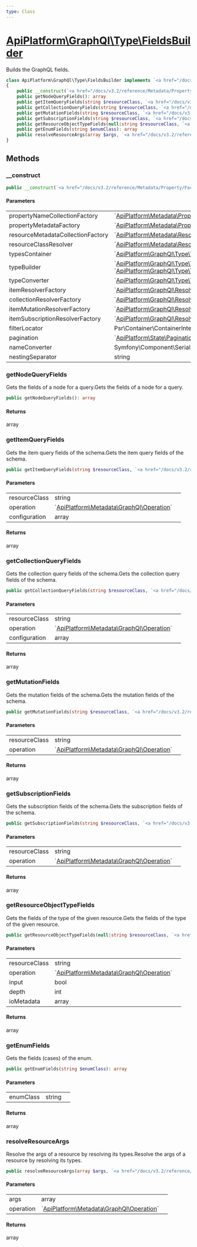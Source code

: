```yaml
---
type: Class
---
```


# [ApiPlatform\GraphQl\Type\FieldsBuilder](/docs/v3.2/reference/GraphQl/Type/FieldsBuilder)

Builds the GraphQL fields.


```php
class ApiPlatform\GraphQl\Type\FieldsBuilder implements `<a href="/docs/v3.2/reference/GraphQl/Type/FieldsBuilderInterface">ApiPlatform\GraphQl\Type\FieldsBuilderInterface</a>`, `<a href="/docs/v3.2/reference/GraphQl/Type/FieldsBuilderEnumInterface">ApiPlatform\GraphQl\Type\FieldsBuilderEnumInterface</a>`
{
    public __construct(`<a href="/docs/v3.2/reference/Metadata/Property/Factory/PropertyNameCollectionFactoryInterface">ApiPlatform\Metadata\Property\Factory\PropertyNameCollectionFactoryInterface</a>` $propertyNameCollectionFactory, `<a href="/docs/v3.2/reference/Metadata/Property/Factory/PropertyMetadataFactoryInterface">ApiPlatform\Metadata\Property\Factory\PropertyMetadataFactoryInterface</a>` $propertyMetadataFactory, `<a href="/docs/v3.2/reference/Metadata/Resource/Factory/ResourceMetadataCollectionFactoryInterface">ApiPlatform\Metadata\Resource\Factory\ResourceMetadataCollectionFactoryInterface</a>` $resourceMetadataCollectionFactory, `<a href="/docs/v3.2/reference/Api/ResourceClassResolverInterface">ApiPlatform\Metadata\ResourceClassResolverInterface</a>` $resourceClassResolver, `<a href="/docs/v3.2/reference/GraphQl/Type/TypesContainerInterface">ApiPlatform\GraphQl\Type\TypesContainerInterface</a>` $typesContainer, `<a href="/docs/v3.2/reference/GraphQl/Type/TypeBuilderEnumInterface">ApiPlatform\GraphQl\Type\TypeBuilderEnumInterface</a>`|`<a href="/docs/v3.2/reference/GraphQl/Type/TypeBuilderInterface">ApiPlatform\GraphQl\Type\TypeBuilderInterface</a>` $typeBuilder, `<a href="/docs/v3.2/reference/GraphQl/Type/TypeConverterInterface">ApiPlatform\GraphQl\Type\TypeConverterInterface</a>` $typeConverter, `<a href="/docs/v3.2/reference/GraphQl/Resolver/Factory/ResolverFactoryInterface">ApiPlatform\GraphQl\Resolver\Factory\ResolverFactoryInterface</a>` $itemResolverFactory, null|`<a href="/docs/v3.2/reference/GraphQl/Resolver/Factory/ResolverFactoryInterface">ApiPlatform\GraphQl\Resolver\Factory\ResolverFactoryInterface</a>` $collectionResolverFactory, null|`<a href="/docs/v3.2/reference/GraphQl/Resolver/Factory/ResolverFactoryInterface">ApiPlatform\GraphQl\Resolver\Factory\ResolverFactoryInterface</a>` $itemMutationResolverFactory, null|`<a href="/docs/v3.2/reference/GraphQl/Resolver/Factory/ResolverFactoryInterface">ApiPlatform\GraphQl\Resolver\Factory\ResolverFactoryInterface</a>` $itemSubscriptionResolverFactory, Psr\Container\ContainerInterface $filterLocator, `<a href="/docs/v3.2/reference/State/Pagination/Pagination">ApiPlatform\State\Pagination\Pagination</a>` $pagination, null|Symfony\Component\Serializer\NameConverter\NameConverterInterface $nameConverter, string $nestingSeparator)
    public getNodeQueryFields(): array
    public getItemQueryFields(string $resourceClass, `<a href="/docs/v3.2/reference/Metadata/GraphQl/Operation">ApiPlatform\Metadata\GraphQl\Operation</a>` $operation, array $configuration): array
    public getCollectionQueryFields(string $resourceClass, `<a href="/docs/v3.2/reference/Metadata/GraphQl/Operation">ApiPlatform\Metadata\GraphQl\Operation</a>` $operation, array $configuration): array
    public getMutationFields(string $resourceClass, `<a href="/docs/v3.2/reference/Metadata/GraphQl/Operation">ApiPlatform\Metadata\GraphQl\Operation</a>` $operation): array
    public getSubscriptionFields(string $resourceClass, `<a href="/docs/v3.2/reference/Metadata/GraphQl/Operation">ApiPlatform\Metadata\GraphQl\Operation</a>` $operation): array
    public getResourceObjectTypeFields(null|string $resourceClass, `<a href="/docs/v3.2/reference/Metadata/GraphQl/Operation">ApiPlatform\Metadata\GraphQl\Operation</a>` $operation, bool $input, int $depth, null|array $ioMetadata): array
    public getEnumFields(string $enumClass): array
    public resolveResourceArgs(array $args, `<a href="/docs/v3.2/reference/Metadata/GraphQl/Operation">ApiPlatform\Metadata\GraphQl\Operation</a>` $operation): array
}
```
## Methods

### __construct



```php
public __construct(`<a href="/docs/v3.2/reference/Metadata/Property/Factory/PropertyNameCollectionFactoryInterface">ApiPlatform\Metadata\Property\Factory\PropertyNameCollectionFactoryInterface</a>` $propertyNameCollectionFactory, `<a href="/docs/v3.2/reference/Metadata/Property/Factory/PropertyMetadataFactoryInterface">ApiPlatform\Metadata\Property\Factory\PropertyMetadataFactoryInterface</a>` $propertyMetadataFactory, `<a href="/docs/v3.2/reference/Metadata/Resource/Factory/ResourceMetadataCollectionFactoryInterface">ApiPlatform\Metadata\Resource\Factory\ResourceMetadataCollectionFactoryInterface</a>` $resourceMetadataCollectionFactory, `<a href="/docs/v3.2/reference/Api/ResourceClassResolverInterface">ApiPlatform\Metadata\ResourceClassResolverInterface</a>` $resourceClassResolver, `<a href="/docs/v3.2/reference/GraphQl/Type/TypesContainerInterface">ApiPlatform\GraphQl\Type\TypesContainerInterface</a>` $typesContainer, `<a href="/docs/v3.2/reference/GraphQl/Type/TypeBuilderEnumInterface">ApiPlatform\GraphQl\Type\TypeBuilderEnumInterface</a>`|`<a href="/docs/v3.2/reference/GraphQl/Type/TypeBuilderInterface">ApiPlatform\GraphQl\Type\TypeBuilderInterface</a>` $typeBuilder, `<a href="/docs/v3.2/reference/GraphQl/Type/TypeConverterInterface">ApiPlatform\GraphQl\Type\TypeConverterInterface</a>` $typeConverter, `<a href="/docs/v3.2/reference/GraphQl/Resolver/Factory/ResolverFactoryInterface">ApiPlatform\GraphQl\Resolver\Factory\ResolverFactoryInterface</a>` $itemResolverFactory, null|`<a href="/docs/v3.2/reference/GraphQl/Resolver/Factory/ResolverFactoryInterface">ApiPlatform\GraphQl\Resolver\Factory\ResolverFactoryInterface</a>` $collectionResolverFactory, null|`<a href="/docs/v3.2/reference/GraphQl/Resolver/Factory/ResolverFactoryInterface">ApiPlatform\GraphQl\Resolver\Factory\ResolverFactoryInterface</a>` $itemMutationResolverFactory, null|`<a href="/docs/v3.2/reference/GraphQl/Resolver/Factory/ResolverFactoryInterface">ApiPlatform\GraphQl\Resolver\Factory\ResolverFactoryInterface</a>` $itemSubscriptionResolverFactory, Psr\Container\ContainerInterface $filterLocator, `<a href="/docs/v3.2/reference/State/Pagination/Pagination">ApiPlatform\State\Pagination\Pagination</a>` $pagination, null|Symfony\Component\Serializer\NameConverter\NameConverterInterface $nameConverter, string $nestingSeparator)
```

#### Parameters

<table><tbody>
<tr><td>propertyNameCollectionFactory</td><td>`<a href="/docs/v3.2/reference/Metadata/Property/Factory/PropertyNameCollectionFactoryInterface">ApiPlatform\Metadata\Property\Factory\PropertyNameCollectionFactoryInterface</a>`</td><td></td></tr><tr><td>propertyMetadataFactory</td><td>`<a href="/docs/v3.2/reference/Metadata/Property/Factory/PropertyMetadataFactoryInterface">ApiPlatform\Metadata\Property\Factory\PropertyMetadataFactoryInterface</a>`</td><td></td></tr><tr><td>resourceMetadataCollectionFactory</td><td>`<a href="/docs/v3.2/reference/Metadata/Resource/Factory/ResourceMetadataCollectionFactoryInterface">ApiPlatform\Metadata\Resource\Factory\ResourceMetadataCollectionFactoryInterface</a>`</td><td></td></tr><tr><td>resourceClassResolver</td><td>`<a href="/docs/v3.2/reference/Api/ResourceClassResolverInterface">ApiPlatform\Metadata\ResourceClassResolverInterface</a>`</td><td></td></tr><tr><td>typesContainer</td><td>`<a href="/docs/v3.2/reference/GraphQl/Type/TypesContainerInterface">ApiPlatform\GraphQl\Type\TypesContainerInterface</a>`</td><td></td></tr><tr><td>typeBuilder</td><td>`<a href="/docs/v3.2/reference/GraphQl/Type/TypeBuilderEnumInterface">ApiPlatform\GraphQl\Type\TypeBuilderEnumInterface</a>`<br />`<a href="/docs/v3.2/reference/GraphQl/Type/TypeBuilderInterface">ApiPlatform\GraphQl\Type\TypeBuilderInterface</a>`</td><td></td></tr><tr><td>typeConverter</td><td>`<a href="/docs/v3.2/reference/GraphQl/Type/TypeConverterInterface">ApiPlatform\GraphQl\Type\TypeConverterInterface</a>`</td><td></td></tr><tr><td>itemResolverFactory</td><td>`<a href="/docs/v3.2/reference/GraphQl/Resolver/Factory/ResolverFactoryInterface">ApiPlatform\GraphQl\Resolver\Factory\ResolverFactoryInterface</a>`</td><td></td></tr><tr><td>collectionResolverFactory</td><td>`<a href="/docs/v3.2/reference/GraphQl/Resolver/Factory/ResolverFactoryInterface">ApiPlatform\GraphQl\Resolver\Factory\ResolverFactoryInterface</a>`</td><td></td></tr><tr><td>itemMutationResolverFactory</td><td>`<a href="/docs/v3.2/reference/GraphQl/Resolver/Factory/ResolverFactoryInterface">ApiPlatform\GraphQl\Resolver\Factory\ResolverFactoryInterface</a>`</td><td></td></tr><tr><td>itemSubscriptionResolverFactory</td><td>`<a href="/docs/v3.2/reference/GraphQl/Resolver/Factory/ResolverFactoryInterface">ApiPlatform\GraphQl\Resolver\Factory\ResolverFactoryInterface</a>`</td><td></td></tr><tr><td>filterLocator</td><td>Psr\Container\ContainerInterface</td><td></td></tr><tr><td>pagination</td><td>`<a href="/docs/v3.2/reference/State/Pagination/Pagination">ApiPlatform\State\Pagination\Pagination</a>`</td><td></td></tr><tr><td>nameConverter</td><td>Symfony\Component\Serializer\NameConverter\NameConverterInterface</td><td></td></tr><tr><td>nestingSeparator</td><td>string</td><td></td></tr>
</tbody>
</table>

### getNodeQueryFields

Gets the fields of a node for a query.Gets the fields of a node for a query.

```php
public getNodeQueryFields(): array
```

#### Returns

array

### getItemQueryFields

Gets the item query fields of the schema.Gets the item query fields of the schema.

```php
public getItemQueryFields(string $resourceClass, `<a href="/docs/v3.2/reference/Metadata/GraphQl/Operation">ApiPlatform\Metadata\GraphQl\Operation</a>` $operation, array $configuration): array
```

#### Parameters

<table><tbody>
<tr><td>resourceClass</td><td>string</td><td></td></tr><tr><td>operation</td><td>`<a href="/docs/v3.2/reference/Metadata/GraphQl/Operation">ApiPlatform\Metadata\GraphQl\Operation</a>`</td><td></td></tr><tr><td>configuration</td><td>array</td><td></td></tr>
</tbody>
</table>

#### Returns

array

### getCollectionQueryFields

Gets the collection query fields of the schema.Gets the collection query fields of the schema.

```php
public getCollectionQueryFields(string $resourceClass, `<a href="/docs/v3.2/reference/Metadata/GraphQl/Operation">ApiPlatform\Metadata\GraphQl\Operation</a>` $operation, array $configuration): array
```

#### Parameters

<table><tbody>
<tr><td>resourceClass</td><td>string</td><td></td></tr><tr><td>operation</td><td>`<a href="/docs/v3.2/reference/Metadata/GraphQl/Operation">ApiPlatform\Metadata\GraphQl\Operation</a>`</td><td></td></tr><tr><td>configuration</td><td>array</td><td></td></tr>
</tbody>
</table>

#### Returns

array

### getMutationFields

Gets the mutation fields of the schema.Gets the mutation fields of the schema.

```php
public getMutationFields(string $resourceClass, `<a href="/docs/v3.2/reference/Metadata/GraphQl/Operation">ApiPlatform\Metadata\GraphQl\Operation</a>` $operation): array
```

#### Parameters

<table><tbody>
<tr><td>resourceClass</td><td>string</td><td></td></tr><tr><td>operation</td><td>`<a href="/docs/v3.2/reference/Metadata/GraphQl/Operation">ApiPlatform\Metadata\GraphQl\Operation</a>`</td><td></td></tr>
</tbody>
</table>

#### Returns

array

### getSubscriptionFields

Gets the subscription fields of the schema.Gets the subscription fields of the schema.

```php
public getSubscriptionFields(string $resourceClass, `<a href="/docs/v3.2/reference/Metadata/GraphQl/Operation">ApiPlatform\Metadata\GraphQl\Operation</a>` $operation): array
```

#### Parameters

<table><tbody>
<tr><td>resourceClass</td><td>string</td><td></td></tr><tr><td>operation</td><td>`<a href="/docs/v3.2/reference/Metadata/GraphQl/Operation">ApiPlatform\Metadata\GraphQl\Operation</a>`</td><td></td></tr>
</tbody>
</table>

#### Returns

array

### getResourceObjectTypeFields

Gets the fields of the type of the given resource.Gets the fields of the type of the given resource.

```php
public getResourceObjectTypeFields(null|string $resourceClass, `<a href="/docs/v3.2/reference/Metadata/GraphQl/Operation">ApiPlatform\Metadata\GraphQl\Operation</a>` $operation, bool $input, int $depth, null|array $ioMetadata): array
```

#### Parameters

<table><tbody>
<tr><td>resourceClass</td><td>string</td><td></td></tr><tr><td>operation</td><td>`<a href="/docs/v3.2/reference/Metadata/GraphQl/Operation">ApiPlatform\Metadata\GraphQl\Operation</a>`</td><td></td></tr><tr><td>input</td><td>bool</td><td></td></tr><tr><td>depth</td><td>int</td><td></td></tr><tr><td>ioMetadata</td><td>array</td><td></td></tr>
</tbody>
</table>

#### Returns

array

### getEnumFields

Gets the fields (cases) of the enum.

```php
public getEnumFields(string $enumClass): array
```

#### Parameters

<table><tbody>
<tr><td>enumClass</td><td>string</td><td></td></tr>
</tbody>
</table>

#### Returns

array

### resolveResourceArgs

Resolve the args of a resource by resolving its types.Resolve the args of a resource by resolving its types.

```php
public resolveResourceArgs(array $args, `<a href="/docs/v3.2/reference/Metadata/GraphQl/Operation">ApiPlatform\Metadata\GraphQl\Operation</a>` $operation): array
```

#### Parameters

<table><tbody>
<tr><td>args</td><td>array</td><td></td></tr><tr><td>operation</td><td>`<a href="/docs/v3.2/reference/Metadata/GraphQl/Operation">ApiPlatform\Metadata\GraphQl\Operation</a>`</td><td></td></tr>
</tbody>
</table>

#### Returns

array
